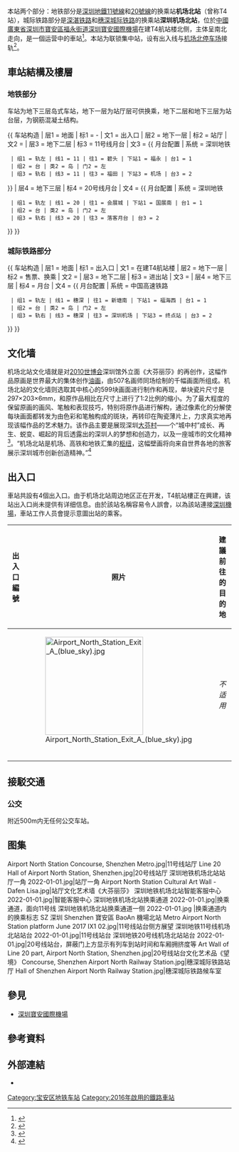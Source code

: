 {{NoteTA
|G1=Transport
|G2=Railway
|G3=Unit
}}
{{For|旧称为“机场北站”的车站|福永站}}
{{Infobox station
|name = 机场北
|eng_name = Airport North 
|livery = #E0FFFF
|namecolour = black
|linecolour = {{深圳地鐵色彩|11}}
|linecolour2 = {{深圳地鐵色彩|20}}
|linecolour3 = 
|image = Airport North Station Platform, Shenzhen Metro.jpg
|caption = 11号线机场北站站台
|country = {{PRC}}
|borough = [[廣東省|廣東省]][[深圳市|深圳市]][[寶安區|寶安區]][[福永街道|福永街道]]
|address = [[深圳寶安國際機場|深圳寶安國際機場]]
|coordinates = {{coord|22.653990|113.792995|display=inline,title}}
|map=
|line = {{深圳地鐵|11|sl}}<br/>{{深圳地鐵|20|sl}}
|connections = 
|structure = [[地下车站|地下车站]]
|exits = 4
|interchange = 站厅换乘
|colour = {{深圳地鐵|11|s}}：{{colorbox|#FFFFFF|border=none}} 白色<br/>{{深圳地鐵|20|s}}：{{colorbox|#E0FFFF|border=none}} 淡青色
|platform = {{深圳地鐵|11|s}}、{{深圳地鐵|20|s}} 各1個[[島式月台|島式月台]]
|opened = {{深圳地鐵|11|s}}：2016年6月28日<br/>{{深圳地鐵|20|s}}：2021年12月28日
|station_hours = 
|hours = {{collapsible list 
 |title = 　
 |
{{深圳地鐵|11|s}}
:往福田：<br/>06:05-23:58（工作日和休息日）<br/>06:10-00:29（节假日）
:往碧头：<br/>06:29-00:08（工作日和休息日）<br/>06:29-00:38（节假日）
{{深圳地鐵|20|s}}
:往会展城：07:00-22:00
}}

|services = {{Adjacent stations|system=SZM|line1=11|left1=福永|right1=機場|line2=20|left2=国展南|to-left2=會展城}}
|route_map = {{Routemap|inline=yes|map=
~~ ~~B2層，11号线
utSTRf\utSTRg~~ ~~{{rmr|Licon=U|{{站|福永}}}}
utSTRc2\utSTR3\utSTR2\utSTRc3
utSTR+1\utSTRc4\utSTRc1\utSTR+4!~utSTRc2
utSTR\\utSTRc2\utKRZ3+1tu!~utSTRc2~~ ~~{{rmr|Licon=R|機場北停車場}}
utSTR\utSTRc2\utSTR3+1!~utSTRc2\utKRZ3+1tu!~utSTRc4
utSTR\utSTR+1\utSTR+1!~utSTRc4\utSTR+tc4
utSTR\utSTR\utSTR\utSTR
utSTR\utSTR\utSTR\utSTR
utSTR\utSTR\utSTR\utSTR
utSTR\utSTR\utSTR\utSTR
utSTR\utSTR\utSTR\utSTR
utSTR\utABZg2\utABZg3\utSTR
\utSTR\utABZg+1\utABZg+4\utSTR\
utSTR\utABZg3\utABZg2\utSTR
utABZg+1\utENDEe!~utSTRc4\utENDEe!~utSTRc1\utABZg+4
utSTR2\utSTRc3\utSTRc2\utSTR3
utSTRc1\utSTR+4\utSTR+1\utSTRc4
utSTR+BSl\utSTR+BSr!~num1r
utSTR+BSl!~num2l\utSTR+BSr
utSTRf\utSTRg~~ ~~{{rmr|Licon=D|{{站|機場}}}}

~~ ~~B3層，20号线
utSTRf\utSTRg~~ ~~{{rmr|Licon=U|{{站|國展南}}}}
utSTR\utSTR
utABZg2\utABZg3
utABZg+1\utABZg+4
utSTR+BSl\utSTR+BSr
utSTR+BSl\utSTR+BSr
utSTR\utSTR
utENDEe\utENDEe
}}
}}

{{Infobox station
|name = 深圳机场北站
|eng_name = Shenzhen Airport North Railway Station
|symbol_right = {{rint|cn|rail}} 
|livery =
|namecolour=
|linecolour = #0033c9
|image = Platform,Shenzhen Airport North Railway Station.jpg
|caption = 南向站台
|address = {{CHN}}[[廣東省|廣東省]][[深圳市|深圳市]][[寶安區|寶安區]][[福永街道|福永街道]][[深圳寶安國際機場|深圳寶安國際機場]]
|coordinates =
|code = 
|commercial_code = SBA
|pinyin_code = SZB
|map =
|colour = 
|line = [[深湛铁路|深湛铁路]]、[[穗深城际铁路|穗深城际铁路]]
|stationhours =
|hours =
|connection =
|opened = 2019年12月15日
|structure = [[地下车站|地下车站]]
|platformtype =
|platform= 1个[[岛式月台|岛式月台]]
|tracks = 2条
|exits = 
|lift =
|escalator =
|services = {{Adjacent stations|system=China Railway High-speed|line1=穗深|left1=福海西|right1=深圳機場}}
}}

本站两个部分：地铁部分是[[深圳地鐵11號線|深圳地鐵11號線]]和[[深圳地鐵20號線|20號線]]的换乘站'''机场北站'''（曾称T4站），城际铁路部分是[[深湛铁路|深湛铁路]]和[[穗深城际铁路|穗深城际铁路]]的换乘站'''深圳机场北站'''，位於[[中華人民共和國|中國]][[廣東省|廣東省]][[深圳市|深圳市]][[寶安區|寶安區]][[福永街道|福永街道]][[深圳寶安國際機場|深圳寶安國際機場]]在建T4航站楼北侧，主体呈南北走向，是一個运营中的車站<ref>{{Cite web |url=https://szmc.net/shentieyunying/yunyingfuwu/zhandianchaxun/ |title=机场北站 站点介绍 |work=深圳地铁 |accessdate=2022-01-19 |archiveurl=https://web.archive.org/web/20210410144520/https://szmc.net/shentieyunying/yunyingfuwu/zhandianchaxun/?2001 |archivedate=2022-01-09 |dead-url=no }}</ref>。本站为联锁集中站，设有出入线与[[机场北停车场|机场北停车场]]接轨<ref>{{Cite news |url=https://www.sohu.com/a/82990471_124752 |title=11号线机场北站:衔接铁路连通广州东莞中山茂名 |publisher=搜狐焦点 |date=2016-06-14 |accessdate=2022-01-19 |archiveurl=https://web.archive.org/web/20220319041505/https://www.sohu.com/a/82990471_124752 |archivedate=2022-03-19 |dead-url=no }}</ref>。

== 車站結構及樓層 ==
=== 地铁部分 ===
车站为地下三层岛式车站，地下一层为站厅层可供换乘，地下二层和地下三层为站台层，为钢筋混凝土结构。

{{ 车站构造
| 层1 = 地面 | 标1 = -
| 文1 = 出入口
| 层2 = 地下一层 | 标2 = 站厅
| 文2 = {{spml|售票机|换乘穗深城际通道}}
| 层3 = 地下二层 | 标3 = 11号线月台
| 文3 = {{ 月台配置 | 系统 = 深圳地铁
  | 组1 = 轨左 | 线1 = 11 | 往1 = 碧头 | 下站1 = 福永 | 台1 = 1
  | 组2 = 台 | 类2 = 岛 | 门2 = 左
  | 组3 = 轨右 | 线3 = 11 | 往3 = 福田 | 下站3 = 机场 | 台3 = 2
}}
| 层4 = 地下三层 | 标4 = 20号线月台
| 文4 = {{ 月台配置 | 系统 = 深圳地铁
  | 组1 = 轨左 | 线1 = 20 | 往1 = 会展城 | 下站1 = 国展南 | 台1 = 1
  | 组2 = 台 | 类2 = 岛 | 门2 = 左
  | 组3 = 轨右 | 线3 = 20 | 往3 = 落客月台 | 台3 = 2
}}
}}

=== 城际铁路部分 ===
{{ 车站构造
| 层1 = 地面 | 标1 = 出入口
| 文1 = 在建T4航站楼
| 层2 = 地下一层 | 标2 = 售票、换乘
| 文2 = {{spml|自动售票机|售票处|11号线站厅换乘通道}}
| 层3 = 地下二层 | 标3 =  进出站
| 文3 = {{spml|安检|候车室}}
| 层4 = 地下三层 | 标4 = 月台
| 文4 = {{ 月台配置 | 系统 = 中国高速铁路
  | 组1 = 轨左 | 线1 = 穗深 | 往1 = 新塘南 | 下站1 = 福海西 | 台1 = 1
  | 组2 = 台 | 类2 = 岛 | 门2 = 左
  | 组3 = 轨右 | 线3 = 穗深 | 往3 = 深圳机场 | 下站3 = 终点站 | 台3 = 2
}}
}}

== 文化墙 ==
机场北站文化墙就是对[[中国2010年上海世界博览会|2010世博会]]深圳馆外立面《大芬丽莎》的再创作，这幅作品原画是世界最大的集体创作[[油画|油画]]，由507名画师同场绘制的千幅画面所组成。机场北站的文化墙则选取其中核心的599块画面进行制作和再现，单块瓷片尺寸是297×203×6mm，和原作品相比在尺寸上进行了1:2比例的缩小。为了最大程度的保留原画的画风、笔触和表现技巧，特别将原作品进行解构，通过像素化的分解使每块画面都转发为由色彩和笔触构成的斑块，再转印在陶瓷薄片上，力求真实地再现该幅作品的艺术魅力。该作品主要是展现深圳[[大芬村|大芬村]]——个“城中村”成长、再生、蜕变、崛起的背后透露出的深圳人的梦想和创造力，以及一座城市的文化精神<ref>{{Cite news |url=https://mp.weixin.qq.com/s/KFdnUfchSE3REroqJXAADA |title=地铁11号线艺术墙 <nowiki>|</nowiki> 在地下观赏深圳的“城市表情” |publisher=深圳地铁 |date=2016-06-02 |accessdate=2022-01-19 |archiveurl=https://web.archive.org/web/20220119160457/https://mp.weixin.qq.com/s/KFdnUfchSE3REroqJXAADA |archivedate=2022-01-20 |dead-url=no }}</ref>。“机场北站是机场、高铁和地铁汇集的[[综合交通枢纽|枢纽]]，这幅壁画将向来自世界各地的旅客展示深圳城市创新创造精神。”<ref>{{Cite news |url=http://sztqb.sznews.com/html/2016-06/01/content_3538309.htm |title=地铁11号线9个车站设有艺术墙 “一站一故事”展现深圳城市文化 |work=深圳特区报 |date=2016-06-01 |accessdate=2022-01-19 |archiveurl=https://web.archive.org/web/20220119160531/http://sztqb.sznews.com/html/2016-06/01/content_3538309.htm |archivedate=2022-01-20 |dead-url=no }}</ref>

== 出入口 ==
車站共設有4個出入口。由于机场北站周边地区正在开发，T4航站樓正在興建，该站出入口尚未提供有详细信息。由於該站名稱容易令人誤會，以為該站連接[[深圳機場|深圳機場]]，車站工作人员會提示意圖出站的乘客。

{| class="wikitable"
! 出入口編號
! 照片
! 建議前往的目的地
|-
| align="center" | {{港鐵出口|A}} || [[File:Airport_North_Station_Exit_A_(blue_sky).jpg|220px]] || rowspan=4 align="center" | ''不适用''
|-
| align="center" | {{港鐵出口|B}} || 
|-
| align="center" | {{港鐵出口|D}} || 
|-
| align="center" | {{港鐵出口|E}} || 
|}

== 接駁交通 ==
=== 公交 ===
附近500m内无任何公交车站。

== 图集 ==
<gallery>
Airport North Station Concourse, Shenzhen Metro.jpg|11号线站厅
Line 20 Hall of Airport North Station, Shenzhen.jpg|20号线站厅
深圳地铁机场北站站厅一角 2022-01-01.jpg|站厅一角
Airport North Station Cultural Art Wall - Dafen Lisa.jpg|站厅文化艺术墙《大芬丽莎》
深圳地铁机场北站智能客服中心 2022-01-01.jpg|智能客服中心
深圳地铁机场北站换乘通道 2022-01-01.jpg|换乘通道，面向11号线
深圳地铁机场北站换乘通道一侧 2022-01-01.jpg |换乘通道内的换乘标志
SZ 深圳 Shenzhen 寶安區 BaoAn 機場北站 Metro Airport North Station platform June 2017 IX1 02.jpg|11号线站台侧方展望
深圳地铁11号线机场北站站台 2022-01-01.jpg|11号线站台
深圳地铁20号线机场北站站台 2022-01-01.jpg|20号线站台，屏蔽门上方显示有列车到站时间和车厢拥挤度等
Art Wall of Line 20 part, Airport North Station, Shenzhen.jpg|20号线站台文化艺术品《望境》
Concourse, Shenzhen Airport North Railway Station.jpg|穗深城际铁路站厅
Hall of Shenzhen Airport North Railway Station.jpg|穗深城际铁路候车室
</gallery>

== 參見 ==
* [[深圳寶安國際機場|深圳寶安國際機場]]

== 參考資料 ==
{{Reflist}}
== 外部連結 ==
*{{Wikia|szmetro|深圳地鐵|機場北站}} 
{{深圳地鐵11號線車站}}
{{深圳地鐵20號線車站}}
{{穗深城际铁路}}
{{深大城际铁路}}
{{深圳地鐵車站列表|SZM_future}}
{{中国大陆空铁联运车站}}

[[Category:宝安区地铁车站|Category:宝安区地铁车站]]
[[Category:2016年啟用的鐵路車站|Category:2016年啟用的鐵路車站]]